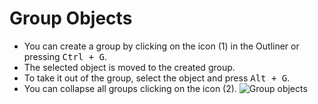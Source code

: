 # Group Objects

- You can create a group by clicking on the icon (1) in the Outliner or pressing <kbd>Ctrl + G</kbd>.
- The selected object is moved to the created group.
- To take it out of the group, select the object and press <kbd>Alt + G</kbd>.
- You can collapse all groups clicking on the icon (2). 
![Group objects](/img/group-objects.png)


